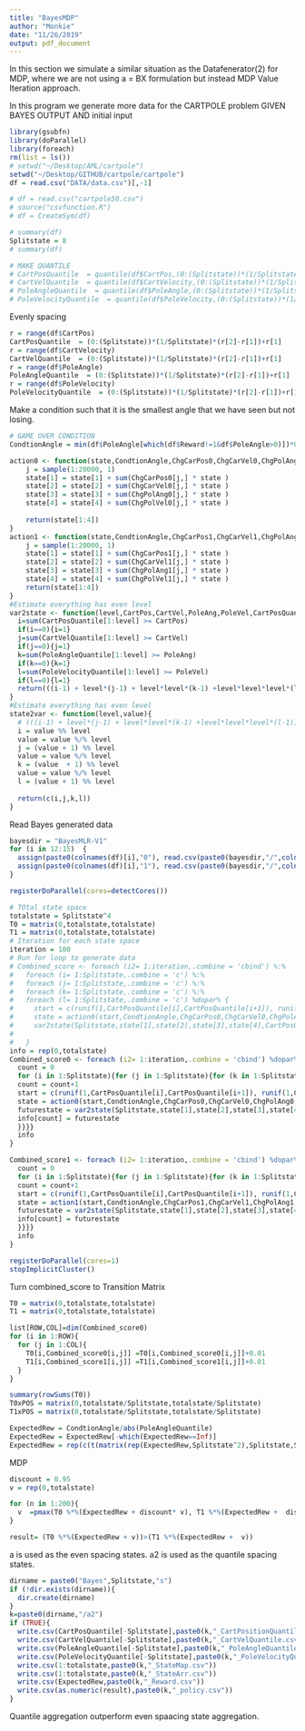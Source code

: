 ```yaml
---
title: "BayesMDP"
author: "Monkie"
date: "11/26/2019"
output: pdf_document
---
```


In this section we simulate a similar situation as the Datafenerator(2) for MDP, where we are not using a = BX formulation but instead MDP Value Iteration approach.

In this program we generate more data for the CARTPOLE problem GIVEN BAYES OUTPUT AND initial input
```r
library(gsubfn)
library(doParallel)
library(foreach)
rm(list = ls())
# setwd("~/Desktop/AML/cartpole")
setwd("~/Desktop/GITHUB/cartpole/cartpole")
df = read.csv("DATA/data.csv")[,-1]

# df = read.csv("cartpole50.csv")
# source("csvfunction.R")
# df = CreateSym(df)
```

```r
# summary(df)
Splitstate = 8
# summary(df)

# MAKE QUANTILE
# CartPosQuantile  = quantile(df$CartPos,(0:(Splitstate))*(1/Splitstate))
# CartVelQuantile  = quantile(df$CartVelocity,(0:(Splitstate))*(1/Splitstate))
# PoleAngleQuantile  = quantile(df$PoleAngle,(0:(Splitstate))*(1/Splitstate))
# PoleVelocityQuantile  = quantile(df$PoleVelocity,(0:(Splitstate))*(1/Splitstate))

```

Evenly spacing
```r
r = range(df$CartPos)
CartPosQuantile  = (0:(Splitstate))*(1/Splitstate)*(r[2]-r[1])+r[1]
r = range(df$CartVelocity)
CartVelQuantile  = (0:(Splitstate))*(1/Splitstate)*(r[2]-r[1])+r[1]
r = range(df$PoleAngle)
PoleAngleQuantile  = (0:(Splitstate))*(1/Splitstate)*(r[2]-r[1])+r[1]
r = range(df$PoleVelocity)
PoleVelocityQuantile  = (0:(Splitstate))*(1/Splitstate)*(r[2]-r[1])+r[1]

```

Make a condition such that it is the smallest angle that we have seen but not losing.
```r
# GAME OVER CONDITION
CondtionAngle = min(df$PoleAngle[which(df$Reward!=1&df$PoleAngle>0)])*0.96
```

```r

action0 <- function(state,CondtionAngle,ChgCarPos0,ChgCarVel0,ChgPolAng0,ChgPolVel0){
    j = sample(1:20000, 1)
    state[1] = state[1] + sum(ChgCarPos0[j,] * state )
    state[2] = state[2] + sum(ChgCarVel0[j,] * state )
    state[3] = state[3] + sum(ChgPolAng0[j,] * state )
    state[4] = state[4] + sum(ChgPolVel0[j,] * state )
    
    return(state[1:4])
}
action1 <- function(state,CondtionAngle,ChgCarPos1,ChgCarVel1,ChgPolAng1,ChgPolVel1){
    j = sample(1:20000, 1)
    state[1] = state[1] + sum(ChgCarPos1[j,] * state )
    state[2] = state[2] + sum(ChgCarVel1[j,] * state )
    state[3] = state[3] + sum(ChgPolAng1[j,] * state )
    state[4] = state[4] + sum(ChgPolVel1[j,] * state )
    return(state[1:4])
}
#Estimate everything has even level
var2state <- function(level,CartPos,CartVel,PoleAng,PoleVel,CartPosQuantile,CartVelQuantile,PoleAngleQuantile,PoleVelocityQuantile){
  i=sum(CartPosQuantile[1:level] >= CartPos)
  if(i==0){i=1}
  j=sum(CartVelQuantile[1:level] >= CartVel)
  if(j==0){j=1}
  k=sum(PoleAngleQuantile[1:level] >= PoleAng)
  if(k==0){k=1}
  l=sum(PoleVelocityQuantile[1:level] >= PoleVel)
  if(l==0){l=1}
  return(((i-1) + level*(j-1) + level*level*(k-1) +level*level*level*(l-1))+1)
}
#Estimate everything has even level
state2var <- function(level,value){
  # (((i-1) + level*(j-1) + level*level*(k-1) +level*level*level*(l-1))+1)
  i = value %% level
  value = value %/% level
  j = (value + 1) %% level
  value = value %/% level
  k = (value  + 1) %% level
  value = value %/% level
  l = (value + 1) %% level
  
  return(c(i,j,k,l))
}
```


Read Bayes generated data
```r
bayesdir = "BayesMLR-V1"
for (i in 12:15)  {
  assign(paste0(colnames(df)[i],"0"), read.csv(paste0(bayesdir,"/",colnames(df)[i],"BayesFit0.csv"))[,-1])
  assign(paste0(colnames(df)[i],"1"), read.csv(paste0(bayesdir,"/",colnames(df)[i],"BayesFit1.csv"))[,-1])
}
```



```r
registerDoParallel(cores=detectCores())

# TOtal state space
totalstate = Splitstate^4
T0 = matrix(0,totalstate,totalstate)
T1 = matrix(0,totalstate,totalstate)
# Iteration for each state space
iteration = 100
# Run for loop to generate data
# Combined_score <- foreach (i2= 1:iteration,.combine = 'cbind') %:% 
#   foreach (i= 1:Splitstate,.combine = 'c') %:% 
#   foreach (j= 1:Splitstate,.combine = 'c') %:% 
#   foreach (k= 1:Splitstate,.combine = 'c') %:% 
#   foreach (l= 1:Splitstate,.combine = 'c') %dopar% {
#     start = c(runif(1,CartPosQuantile[i],CartPosQuantile[i+1]), runif(1,CartVelQuantile[j],CartVelQuantile[j+1]) ,runif(1,PoleAngleQuantile[k],PoleAngleQuantile[k+1]) , runif(1,PoleVelocityQuantile[l],PoleVelocityQuantile[l+1]),1 )
#     state = action0(start,CondtionAngle,ChgCarPos0,ChgCarVel0,ChgPolAng0,ChgPolVel0)
#     var2state(Splitstate,state[1],state[2],state[3],state[4],CartPosQuantile,CartVelQuantile,PoleAngleQuantile,PoleVelocityQuantile)
#      
#   }
info = rep(0,totalstate)
Combined_score0 <- foreach (i2= 1:iteration,.combine = 'cbind') %dopar% {
  count = 0
  for (i in 1:Splitstate){for (j in 1:Splitstate){for (k in 1:Splitstate){for (l in 1:Splitstate){
  count = count+1
  start = c(runif(1,CartPosQuantile[i],CartPosQuantile[i+1]), runif(1,CartVelQuantile[j],CartVelQuantile[j+1]) ,runif(1,PoleAngleQuantile[k],PoleAngleQuantile[k+1]) , runif(1,PoleVelocityQuantile[l],PoleVelocityQuantile[l+1]),1 )
  state = action0(start,CondtionAngle,ChgCarPos0,ChgCarVel0,ChgPolAng0,ChgPolVel0)
  futurestate = var2state(Splitstate,state[1],state[2],state[3],state[4],CartPosQuantile,CartVelQuantile,PoleAngleQuantile,PoleVelocityQuantile)
  info[count] = futurestate
  }}}}
  info
}

Combined_score1 <- foreach (i2= 1:iteration,.combine = 'cbind') %dopar% {
  count = 0
  for (i in 1:Splitstate){for (j in 1:Splitstate){for (k in 1:Splitstate){for (l in 1:Splitstate){
  count = count+1
  start = c(runif(1,CartPosQuantile[i],CartPosQuantile[i+1]), runif(1,CartVelQuantile[j],CartVelQuantile[j+1]) ,runif(1,PoleAngleQuantile[k],PoleAngleQuantile[k+1]) , runif(1,PoleVelocityQuantile[l],PoleVelocityQuantile[l+1]),1 )
  state = action1(start,CondtionAngle,ChgCarPos1,ChgCarVel1,ChgPolAng1,ChgPolVel1)
  futurestate = var2state(Splitstate,state[1],state[2],state[3],state[4],CartPosQuantile,CartVelQuantile,PoleAngleQuantile,PoleVelocityQuantile)
  info[count] = futurestate
  }}}}
  info
}

registerDoParallel(cores=1)
stopImplicitCluster()

```
Turn combined_score to Transition Matrix
```r
T0 = matrix(0,totalstate,totalstate)
T1 = matrix(0,totalstate,totalstate)

list[ROW,COL]=dim(Combined_score0)
for (i in 1:ROW){
  for (j in 1:COL){
    T0[i,Combined_score0[i,j]] =T0[i,Combined_score0[i,j]]+0.01
    T1[i,Combined_score1[i,j]] =T1[i,Combined_score1[i,j]]+0.01
  }
}

summary(rowSums(T0))
T0xPOS = matrix(0,totalstate/Splitstate,totalstate/Splitstate)
T1xPOS = matrix(0,totalstate/Splitstate,totalstate/Splitstate)
```

```r
ExpectedRew = CondtionAngle/abs(PoleAngleQuantile) 
ExpectedRew = ExpectedRew[-which(ExpectedRew==Inf)]
ExpectedRew = rep(c(t(matrix(rep(ExpectedRew,Splitstate^2),Splitstate,Splitstate^2))),Splitstate)
```

MDP 
```r
discount = 0.95
v = rep(0,totalstate)

for (n in 1:200){
  v  =pmax(T0 %*%(ExpectedRew + discount* v), T1 %*%(ExpectedRew +  discount*  v))
}

result= (T0 %*%(ExpectedRew + v))>(T1 %*%(ExpectedRew +  v))

```



a is used as the even spacing states.
a2 is used as the quantile spacing states.

```r
dirname = paste0("Bayes",Splitstate,"s")
if (!dir.exists(dirname)){
  dir.create(dirname)
}
k=paste0(dirname,"/a2")
if (TRUE){
  write.csv(CartPosQuantile[-Splitstate],paste0(k,"_CartPositionQuantile.csv"))
  write.csv(CartVelQuantile[-Splitstate],paste0(k,"_CartVelQuantile.csv"))
  write.csv(PoleAngleQuantile[-Splitstate],paste0(k,"_PoleAngleQuantile.csv"))
  write.csv(PoleVelocityQuantile[-Splitstate],paste0(k,"_PoleVelocityQuantile.csv"))
  write.csv(1:totalstate,paste0(k,"_StateMap.csv"))
  write.csv(1:totalstate,paste0(k,"_StateArr.csv"))
  write.csv(ExpectedRew,paste0(k,"_Reward.csv"))
  write.csv(as.numeric(result),paste0(k,"_policy.csv"))
}
```

Quantile aggregation outperform even spaacing state aggregation.